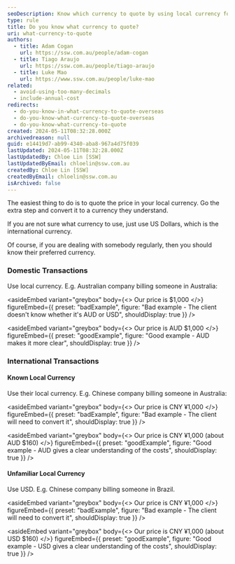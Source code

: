 ```yaml
---
seoDescription: Know which currency to quote by using local currency for domestic transactions and USD as a fallback for international deals.
type: rule
title: Do you know what currency to quote?
uri: what-currency-to-quote
authors:
  - title: Adam Cogan
    url: https://ssw.com.au/people/adam-cogan
  - title: Tiago Araujo
    url: https://ssw.com.au/people/tiago-araujo
  - title: Luke Mao
    url: https://www.ssw.com.au/people/luke-mao
related:
  - avoid-using-too-many-decimals
  - include-annual-cost
redirects:
  - do-you-know-in-what-currency-to-quote-overseas
  - do-you-know-what-currency-to-quote-overseas
  - do-you-know-what-currency-to-quote
created: 2024-05-11T08:32:28.000Z
archivedreason: null
guid: e14419d7-ab99-4340-aba8-967a4d75f039
lastUpdated: 2024-05-11T08:32:28.000Z
lastUpdatedBy: Chloe Lin [SSW]
lastUpdatedByEmail: chloelin@ssw.com.au
createdBy: Chloe Lin [SSW]
createdByEmail: chloelin@ssw.com.au
isArchived: false
---
```


The easiest thing to do is to quote the price in your local currency. Go the extra step and convert it to a currency they understand.

If you are not sure what currency to use, just use US Dollars, which is the international currency.

Of course, if you are dealing with somebody regularly, then you should know their preferred currency.

### Domestic Transactions

Use local currency. E.g. Australian company billing someone in Australia:

<asideEmbed
  variant="greybox"
  body={<>
    Our price is $1,000
  </>}
  figureEmbed={{
    preset: "badExample",
    figure: "Bad example - The client doesn't know whether it's AUD or USD",
    shouldDisplay: true
  }}
/>

<asideEmbed
  variant="greybox"
  body={<>
    Our price is AUD $1,000
  </>}
  figureEmbed={{
    preset: "goodExample",
    figure: "Good example - AUD makes it more clear",
    shouldDisplay: true
  }}
/>

### International Transactions

#### Known Local Currency

Use their local currency. E.g. Chinese company billing someone in Australia:

<asideEmbed
  variant="greybox"
  body={<>
    Our price is CNY ¥1,000
  </>}
  figureEmbed={{
    preset: "badExample",
    figure: "Bad example - The client will need to convert it",
    shouldDisplay: true
  }}
/>

<asideEmbed
  variant="greybox"
  body={<>
    Our price is CNY ¥1,000 (about AUD $160)
  </>}
  figureEmbed={{
    preset: "goodExample",
    figure: "Good example - AUD gives a clear understanding of the costs",
    shouldDisplay: true
  }}
/>

#### Unfamiliar Local Currency

Use USD. E.g. Chinese company billing someone in Brazil.

<asideEmbed
  variant="greybox"
  body={<>
    Our price is CNY ¥1,000
  </>}
  figureEmbed={{
    preset: "badExample",
    figure: "Bad example - The client will need to convert it",
    shouldDisplay: true
  }}
/>

<asideEmbed
  variant="greybox"
  body={<>
    Our price is CNY ¥1,000 (about USD $160)
  </>}
  figureEmbed={{
    preset: "goodExample",
    figure: "Good example - USD gives a clear understanding of the costs",
    shouldDisplay: true
  }}
/>

